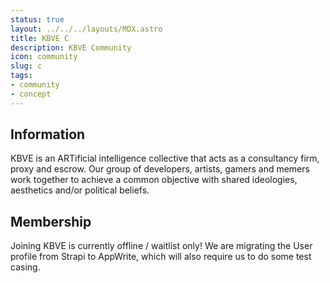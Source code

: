 ```yaml
---
status: true
layout: ../../../layouts/MDX.astro
title: KBVE C
description: KBVE Community
icon: community
slug: c
tags:
- community
- concept
---
```


## Information

KBVE is an ARTificial intelligence collective that acts as a consultancy firm, proxy and escrow. 
Our group of developers, artists, gamers and memers work together to achieve a common objective with shared ideologies, aesthetics and/or political beliefs.


## Membership

Joining KBVE is currently offline / waitlist only!
We are migrating the User profile from Strapi to AppWrite, which will also require us to do some test casing.